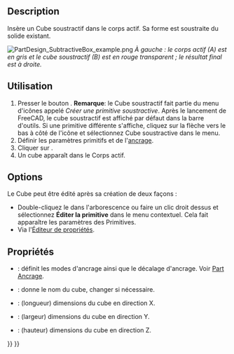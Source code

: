 <languages/>

{{Docnav/fr
|[[PartDesign_SubtractiveHelix/fr|Hélice soustractive]]
|[[PartDesign_SubtractiveCylinder/fr|Cylindre soustractif]]
|[[PartDesign_Workbench/fr|Atelier PartDesign]]
|IconL=PartDesign_SubtractiveHelix.svg
|IconR=PartDesign_SubtractiveCylinder.svg
|IconC=Workbench_PartDesign.svg
}}

{{GuiCommand/fr
|Name=PartDesign SubtractiveBox
|Name/fr=PartDesign Cube soustractif
|MenuLocation=PartDesign → Créer une primitive soustractive → Cube soustractif
|Workbenches=[[PartDesign_Workbench/fr|PartDesign]]
|Version=0.17
|SeeAlso=[[PartDesign_CompPrimitiveSubtractive/fr|PartDesign Primitives soustractives]], [[PartDesign_AdditiveBox/fr|PartDesign Cube additif]]
}}

==Description==

Insère un Cube soustractif dans le corps actif. Sa forme est soustraite du solide existant.

[[File:PartDesign_SubtractiveBox_example.png|none]]
''À gauche : le corps actif (A) est en gris et le cube soustractif (B) est en rouge transparent ; le résultat final est à droite.''

<span id="Usage"></span>
==Utilisation==

<div class="mw-translate-fuzzy">
# Presser le bouton {{Button|[[Image:PartDesign SubtractiveBox.svg|24px]] '''Cube soustractif'''}}. '''Remarque''': le Cube soustractif fait partie du menu d'icônes appelé ''Créer une primitive soustractive''. Après le lancement de FreeCAD, le cube soustractif est affiché par défaut dans la barre d'outils. Si une primitive différente s'affiche, cliquez sur la flèche vers le bas à côté de l'icône et sélectionnez Cube soustractive dans le menu.
# Définir les paramètres primitifs et de l'[[Part_EditAttachment/fr|ancrage]].
# Cliquer sur {{Button|OK}}.
# Un cube apparaît dans le Corps actif.
</div>

==Options== 

Le Cube peut être édité après sa création de deux façons :
* Double-cliquez le dans l'arborescence ou faire un clic droit dessus et sélectionnez '''Éditer la primitive''' dans le menu contextuel. Cela fait apparaître les paramètres des Primitives. 
* Via l'[[Property_editor/fr|Éditeur de propriétés]].

<span id="Properties"></span>
==Propriétés==

* {{PropertyData|Attachment}} : définit les modes d'ancrage ainsi que le décalage d'ancrage. Voir [[Part_EditAttachment/fr|Part Ancrage]].
* {{PropertyData|Label}} : donne le nom du cube, changer si nécessaire. 
* {{PropertyData|Length}} : (longueur) dimensions du cube en direction X. 
* {{PropertyData|Width}} : (largeur) dimensions du cube en direction Y. 
* {{PropertyData|Height}} : (hauteur) dimensions du cube en direction Z.


{{Docnav/fr
|[[PartDesign_SubtractiveHelix/fr|Hélice soustractive]]
|[[PartDesign_SubtractiveCylinder/fr|Cylindre soustractif]]
|[[PartDesign_Workbench/fr|Atelier PartDesign]]
|IconL=PartDesign_SubtractiveHelix.svg
|IconR=PartDesign_SubtractiveCylinder.svg
|IconC=Workbench_PartDesign.svg
}}

{{PartDesign_Tools_navi{{#translation:}}}}
{{Userdocnavi{{#translation:}}}}